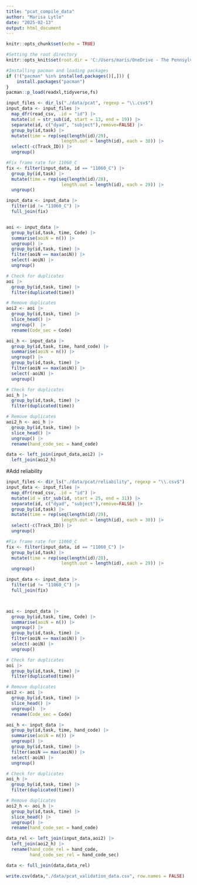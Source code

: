 ```yaml
---
title: "pcat_compile_data"
author: "Marisa Lytle"
date: "2025-02-13"
output: html_document
---
```


```r

knitr::opts_chunk$set(echo = TRUE)

#Setting the root directory
knitr::opts_knit$set(root.dir = 'C:/Users/maris/OneDrive - The Pennsylvania State University/Research Projects/CV_MET/AP Special Issue')
```

```r
#Installing pacman and loading packages
if (!("pacman" %in% installed.packages()[,])) {
    install.packages("pacman")
}
pacman::p_load(readxl,tidyverse,fs)
```

```r
input_files <- dir_ls("./data/pcat", regexp = "\\.csv$")
input_data <- input_files |>
  map_dfr(read_csv, .id = "id") |>
  mutate(id = str_sub(id, start = 13, end = 19)) |>
  separate(id, c("dyad", "subject"),remove=FALSE) |>
  group_by(id,task) |>
  mutate(time = rep(seq(length(id)/29), 
                     length.out = length(id), each = 30)) |>
  select(-c(Track_ID)) |>
  ungroup()

#Fix frame rate for 11060_C
fix <- filter(input_data, id == "11060_C") |> 
  group_by(id,task) |>
  mutate(time = rep(seq(length(id)/28), 
                     length.out = length(id), each = 29)) |>
  ungroup()

input_data <- input_data |>
  filter(id != "11060_C") |>
  full_join(fix)


aoi <- input_data |>
  group_by(id,task, time, Code) |>
  summarise(aoiN = n()) |>
  ungroup() |>
  group_by(id,task, time) |>
  filter(aoiN == max(aoiN)) |>
  select(-aoiN) |>
  ungroup()

# Check for duplicates
aoi |>
  group_by(id,task, time) |>
  filter(duplicated(time))

# Remove duplicates
aoi2 <- aoi |>
  group_by(id,task, time) |>
  slice_head() |>
  ungroup()  |>
  rename(Code_sec = Code)

aoi_h <- input_data |>
  group_by(id,task, time, hand_code) |>
  summarise(aoiN = n()) |>
  ungroup() |>
  group_by(id,task, time) |>
  filter(aoiN == max(aoiN)) |>
  select(-aoiN) |>
  ungroup()

# Check for duplicates
aoi_h |>
  group_by(id,task, time) |>
  filter(duplicated(time))

# Remove duplicates
aoi2_h <- aoi_h |>
  group_by(id,task, time) |>
  slice_head() |>
  ungroup() |>
  rename(hand_code_sec = hand_code)

data <- left_join(input_data,aoi2) |>
  left_join(aoi2_h)

```

#Add reliability
```r
input_files <- dir_ls("./data/pcat/reliability", regexp = "\\.csv$")
input_data <- input_files |>
  map_dfr(read_csv, .id = "id") |>
  mutate(id = str_sub(id, start = 25, end = 31)) |>
  separate(id, c("dyad", "subject"),remove=FALSE) |>
  group_by(id,task) |>
  mutate(time = rep(seq(length(id)/29), 
                     length.out = length(id), each = 30)) |>
  select(-c(Track_ID)) |>
  ungroup()

#Fix frame rate for 11060_C
fix <- filter(input_data, id == "11060_C") |> 
  group_by(id,task) |>
  mutate(time = rep(seq(length(id)/28), 
                     length.out = length(id), each = 29)) |>
  ungroup()

input_data <- input_data |>
  filter(id != "11060_C") |>
  full_join(fix)



aoi <- input_data |>
  group_by(id,task, time, Code) |>
  summarise(aoiN = n()) |>
  ungroup() |>
  group_by(id,task, time) |>
  filter(aoiN == max(aoiN)) |>
  select(-aoiN) |>
  ungroup()

# Check for duplicates
aoi |>
  group_by(id,task, time) |>
  filter(duplicated(time))

# Remove duplicates
aoi2 <- aoi |>
  group_by(id,task, time) |>
  slice_head() |>
  ungroup()  |>
  rename(Code_sec = Code)

aoi_h <- input_data |>
  group_by(id,task, time, hand_code) |>
  summarise(aoiN = n()) |>
  ungroup() |>
  group_by(id,task, time) |>
  filter(aoiN == max(aoiN)) |>
  select(-aoiN) |>
  ungroup()

# Check for duplicates
aoi_h |>
  group_by(id,task, time) |>
  filter(duplicated(time))

# Remove duplicates
aoi2_h <- aoi_h |>
  group_by(id,task, time) |>
  slice_head() |>
  ungroup() |>
  rename(hand_code_sec = hand_code)

data_rel <- left_join(input_data,aoi2) |>
  left_join(aoi2_h) |>
  rename(hand_code_rel = hand_code,
         hand_code_sec_rel = hand_code_sec)
```

```r
data <- full_join(data,data_rel)

write.csv(data,"./data/pcat_validation_data.csv", row.names = FALSE)
```

